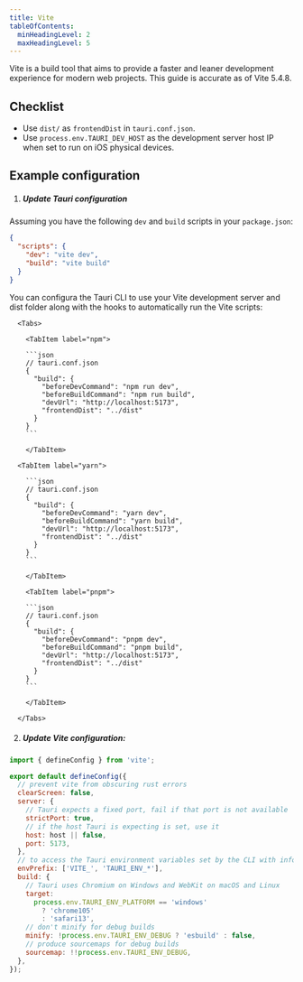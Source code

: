 ```yaml
---
title: Vite
tableOfContents:
  minHeadingLevel: 2
  maxHeadingLevel: 5
---
```



Vite is a build tool that aims to provide a faster and leaner development experience for modern web projects.
This guide is accurate as of Vite 5.4.8.

## Checklist

- Use `dist/` as `frontendDist` in `tauri.conf.json`.
- Use `process.env.TAURI_DEV_HOST` as the development server host IP when set to run on iOS physical devices.

## Example configuration

<Steps>

1.  ##### Update Tauri configuration

  Assuming you have the following `dev` and `build` scripts in your `package.json`:

  ```json
  {
    "scripts": {
      "dev": "vite dev",
      "build": "vite build"
    }
  }
  ```

  You can configura the Tauri CLI to use your Vite development server and dist folder
  along with the hooks to automatically run the Vite scripts:

      <Tabs>

        <TabItem label="npm">

        ```json
        // tauri.conf.json
        {
          "build": {
            "beforeDevCommand": "npm run dev",
            "beforeBuildCommand": "npm run build",
            "devUrl": "http://localhost:5173",
            "frontendDist": "../dist"
          }
        }
        ```

        </TabItem>

      <TabItem label="yarn">

        ```json
        // tauri.conf.json
        {
          "build": {
            "beforeDevCommand": "yarn dev",
            "beforeBuildCommand": "yarn build",
            "devUrl": "http://localhost:5173",
            "frontendDist": "../dist"
          }
        }
        ```

        </TabItem>

        <TabItem label="pnpm">

        ```json
        // tauri.conf.json
        {
          "build": {
            "beforeDevCommand": "pnpm dev",
            "beforeBuildCommand": "pnpm build",
            "devUrl": "http://localhost:5173",
            "frontendDist": "../dist"
          }
        }
        ```

        </TabItem>

      </Tabs>

2.  ##### Update Vite configuration:

  ```js title="vite.config.js" {1}
  import { defineConfig } from 'vite';
  
  export default defineConfig({
    // prevent vite from obscuring rust errors
    clearScreen: false,
    server: {
      // Tauri expects a fixed port, fail if that port is not available
      strictPort: true,
      // if the host Tauri is expecting is set, use it
      host: host || false,
      port: 5173,
    },
    // to access the Tauri environment variables set by the CLI with information about the current target
    envPrefix: ['VITE_', 'TAURI_ENV_*'],
    build: {
      // Tauri uses Chromium on Windows and WebKit on macOS and Linux
      target:
        process.env.TAURI_ENV_PLATFORM == 'windows'
          ? 'chrome105'
          : 'safari13',
      // don't minify for debug builds
      minify: !process.env.TAURI_ENV_DEBUG ? 'esbuild' : false,
      // produce sourcemaps for debug builds
      sourcemap: !!process.env.TAURI_ENV_DEBUG,
    },
  });
  ```
</Steps>

